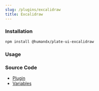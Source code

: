 ```yaml
---
slug: /plugins/excalidraw
title: Excalidraw
---
```


### Installation

```bash npm2yarn
npm install @humandx/plate-ui-excalidraw
```

### Usage


<ExcalidrawSandpack />

### Source Code

- [Plugin](https://github.com/udecode/plate/blob/main/packages/ui/nodes/excalidraw/src/createExcalidrawPlugin.ts)
- [Variables](https://github.com/udecode/plate/blob/main/examples/src)
